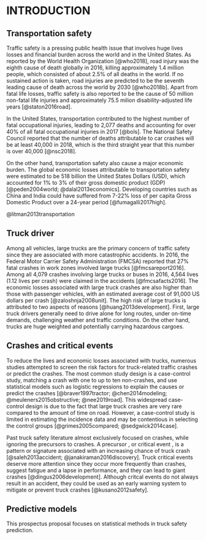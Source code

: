 # INTRODUCTION


## Transportation safety

Traffic safety \index{traffic safety} is a pressing public health issue that involves huge lives losses and financial burden across the world and in the United States. 
As reported by the World Health Organization [@who2018], road injury was the eighth cause of death globally in 2016, killing approximately 1.4 million people, which consisted of about 2.5% of all deaths in the world. 
If no sustained action is taken, road injuries are predicted to be the seventh leading cause of death across the world by 2030 [@who2018b]. 
Apart from fatal life losses, traffic safety is also reported to be the cause of 50 million non-fatal life injuries and approximately 75.5 milion disability-adjusted life years [@staton2016road]. 


In the United States, transportation contributed to the highest number of fatal occupational injuries, leading to 2,077 deaths and accounting for over 40% of all fatal occupational injuries in 2017 [@bols]. The National Safety Council reported that the number of deaths attributable to car crashes will be at least 40,000 in 2018, which is the third straight year that this number is over 40,000 [@nsc2018]. 

On the other hand, transportation safety also cause a major economic burden. The global economic losses attributable to transportation safety were estimated to be 518 billion the United States Dollars (USD), which accounted for 1% to 3% of their gross domestic product (GDP) [@peden2004world; @dalal2013economics]. Developing countries such as China and India could have suffered from 7-22% loss of per capita Gross Domestic Product over a 24-year period [@fumagalli2017high].

@litman2013transportation

## Truck driver

Among all vehicles, large trucks are the primary concern of traffic safety since they are associated with more catastrophic accidents. In 2016, the Federal Motor Carrier Safety Administration (FMCSA) reported that 27% fatal crashes in work zones involved large trucks [@fmcsareport2016]. Among all 4,079 crashes involving large trucks or buses in 2016, 4,564 lives (1.12 lives per crash) were claimed in the accidents [@fmcsafacts2016]. The economic losses associated with large truck crashes are also higher than those with passenger vehicles, with an estimated average cost of 91,000 US dollars per crash [@zaloshnja2008unit]. The high risk of large trucks is attributed to two aspects of reasons [@huang2013development]. First, large truck drivers generally need to drive alone for long routes, under on-time demands, challenging weather and traffic conditions. On the other hand, trucks are huge weighted and potentially carrying hazardous cargoes.




## Crashes and critical events

To reduce the lives and economic losses associated with trucks, numerous studies attempted to screen the risk factors for truck-related traffic crashes or predict the crashes. The most common study design is a case-control study, matching a crash with one to up to ten non-crashes, and use statistical models such as logistic regressions to explain the causes or predict the crashes [@braver1997tractor; @chen2014modeling; @meuleners2015obstructive; @nee2019road]. This widespread case-control design is due to the fact that large truck crashes are very rare compared to the amount of time on road. However, a case-control study is limited in estimating the incidence data and may be contentious in selecting the control groups [@grimes2005compared; @sedgwick2014case]. 

Past truck safety literature almost exclusively focused on crashes, while ignoring the precursors to crashes. A precursor \index{precursor}, or critical event \index{critical event}, is a pattern or signature associated with an increasing chance of truck crash [@saleh2013accident; @janakiraman2016discovery]. Truck critical events deserve more attention since they occur more frequently than crashes, suggest fatigue and a lapse in performance, and they can lead to giant crashes [@dingus2006development]. Although critcal events do not always result in an accident, they could be used as an early warning system to mitigate or prevent truck crashes [@kusano2012safety].


## Predictive models




This prospectus proposal focuses on statistical methods in truck safety prediction.